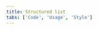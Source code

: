 ```yaml
---
title: Structured list
tabs: ['Code', 'Usage', 'Style']
---
```


<ComponentCode
    name="Structured list"
    component="structured-list"
    variation="structured-list"
    hasReactVersion
    hasVueVersion="structuredlist--default"
    hasAngularVersion="?path=/story/structured-list--basic"
    codepen="oOxYoE"
    >
</ComponentCode>
<ComponentCode
    name="Structured list with selection"
    component="structured-list"
    variation="structured-list--selection"
    hasReactVersion
    hasVueVersion="structuredlist--selectable-with-vmodel"
    hasAngularVersion="?path=/story/structured-list--with-selection"
    codepen="NmNbyK"
    >
</ComponentCode>
<ComponentDocs component="structured-list" ></ComponentDocs>
